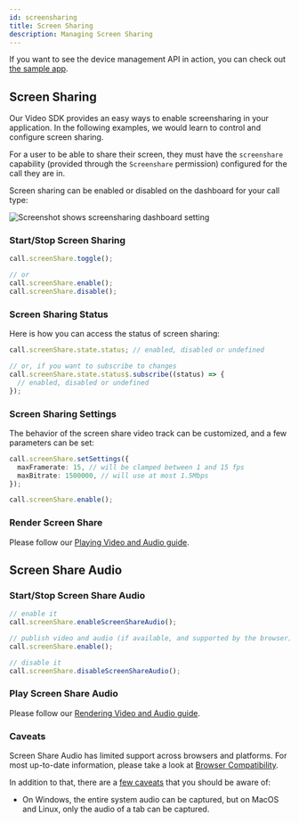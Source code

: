 ```yaml
---
id: screensharing
title: Screen Sharing
description: Managing Screen Sharing
---
```


If you want to see the device management API in action, you can check out [the sample app](https://github.com/GetStream/stream-video-js/tree/main/sample-apps/client/ts-quickstart).

## Screen Sharing

Our Video SDK provides an easy ways to enable screensharing in your application.
In the following examples, we would learn to control and configure screen sharing.

For a user to be able to share their screen, they must have the `screenshare` capability
(provided through the `Screenshare` permission) configured for the call they are in.

Screen sharing can be enabled or disabled on the dashboard for your call type:

![Screenshot shows screensharing dashboard setting](../assets/02-guides/04-screensharing/screensharing-dashboard.png)

### Start/Stop Screen Sharing

```typescript
call.screenShare.toggle();

// or
call.screenShare.enable();
call.screenShare.disable();
```

### Screen Sharing Status

Here is how you can access the status of screen sharing:

```typescript
call.screenShare.state.status; // enabled, disabled or undefined

// or, if you want to subscribe to changes
call.screenShare.state.status$.subscribe((status) => {
  // enabled, disabled or undefined
});
```

### Screen Sharing Settings

The behavior of the screen share video track can be customized, and a few parameters can be set:

```typescript
call.screenShare.setSettings({
  maxFramerate: 15, // will be clamped between 1 and 15 fps
  maxBitrate: 1500000, // will use at most 1.5Mbps
});

call.screenShare.enable();
```

### Render Screen Share

Please follow our [Playing Video and Audio guide](../../guides/playing-video-and-audio/).

## Screen Share Audio

### Start/Stop Screen Share Audio

```typescript
// enable it
call.screenShare.enableScreenShareAudio();

// publish video and audio (if available, and supported by the browser)
call.screenShare.enable();

// disable it
call.screenShare.disableScreenShareAudio();
```

### Play Screen Share Audio

Please follow our [Rendering Video and Audio guide](../../guides/playing-video-and-audio/).

### Caveats

Screen Share Audio has limited support across browsers and platforms.
For most up-to-date information, please take a look at [Browser Compatibility](https://developer.mozilla.org/en-US/docs/Web/API/Screen_Capture_API/Using_Screen_Capture#browser_compatibility).

In addition to that, there are a [few caveats](https://caniuse.com/?search=getDisplayMedia) that you should be aware of:

- On Windows, the entire system audio can be captured, but on MacOS and Linux, only the audio of a tab can be captured.
